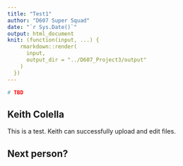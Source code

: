 ```yaml
---
title: "Test1"
author: "D607 Super Squad"
date: "`r Sys.Date()`"
output: html_document
knit: (function(input, ...) {
    rmarkdown::render(
      input,
      output_dir = "../D607_Project3/output"
    )
  })
---
```


```r
# TBD
```

## Keith Colella

This is a test. Keith can successfully upload and edit files.

## Next person?